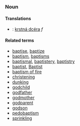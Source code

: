 ===Noun===
====Translations====
*{{sk}}: [[krstná dcéra]] ''f''

====Related terms====
*[[baptise]], [[baptize]]
*[[baptism]], [[baptisms]]
*[[baptismal]], [[baptistery]], [[baptistry]]
*[[baptist]], [[Baptist]]
*[[baptism of fire]]
*[[christening]]
*[[dunking]]
*[[godchild]]
*[[godfather]]
*[[godmother]]
*[[godparent]]
*[[godson]]
*[[pedobaptism]]
*[[sprinkling]]
